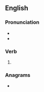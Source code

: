 ==English==

===Pronunciation===
* {{IPA|en|/næʃt/}}
* {{rhymes|en|æʃt}}

===Verb===
{{head|en|verb form}}

# {{en-past of|gnash}}

===Anagrams===
* {{anagrams|en|a=adeghns|hagdens}}